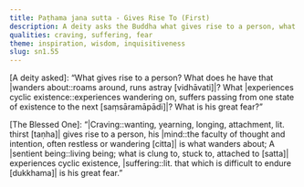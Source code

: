```yaml
---
title: Paṭhama jana sutta - Gives Rise To (First)
description: A deity asks the Buddha what gives rise to a person, what does he have that wanders about, what experiences cyclic existence, and what is this person‘s great fear.
qualities: craving, suffering, fear
theme: inspiration, wisdom, inquisitiveness
slug: sn1.55
---
```


[A deity asked]: “What gives rise to a person?
What does he have that |wanders about::roams around, runs astray [vidhāvati]|?
What |experiences cyclic existence::experiences wandering on, suffers passing from one state of existence to the next [saṃsāramāpādi]|?
What is his great fear?”

[The Blessed One]: “|Craving::wanting, yearning, longing, attachment, lit. thirst [taṇha]| gives rise to a person,
his |mind::the faculty of thought and intention, often restless or wandering [citta]| is what wanders about;
A |sentient being::living being; what is clung to, stuck to, attached to [satta]| experiences cyclic existence,
|suffering::lit. that which is difficult to endure [dukkhama]| is his great fear.”